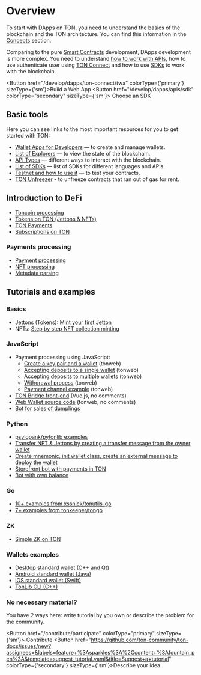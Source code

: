 
# Overview

To start with DApps on TON, you need to understand the basics of the blockchain and the TON architecture. You can find this information in the [Concepts](/learn/introduction) section.

Comparing to the pure [Smart Contracts](/develop/smart-contracts/) development, DApps development is more complex. You need to understand [how to work with APIs](/develop/dapps/apis/), how to use authenticate user using [TON Connect](/develop/dapps/ton-connect/overview) and how to use [SDKs](/develop/dapps/apis/sdk) to work with the blockchain.

<Button href="/develop/dapps/ton-connect/twa" colorType={'primary'} sizeType={'sm'}>Build a Web App</Button>
<Button href="/develop/dapps/apis/sdk"
colorType="secondary" sizeType={'sm'}>
Choose an SDK
</Button>

## Basic tools

Here you can see links to the most important resources for you to get started with TON:

- [Wallet Apps for Developers](/participate/wallets/apps) — to create and manage wallets.
- [List of Explorers](/participate/explorers) — to view the state of the blockchain.
- [API Types](/develop/dapps/apis/) — different ways to interact with the blockchain.
- [List of SDKs](/develop/dapps/apis/sdk) — list of SDKs for different languages and APIs.
- [Testnet and how to use it](/develop/smart-contracts/environment/testnet) — to test your contracts.
- [TON Unfreezer](https://unfreezer.ton.org/) - to unfreeze contracts that ran out of gas for rent.

## Introduction to DeFi

* [Toncoin processing](/develop/dapps/defi/coins)
* [Tokens on TON (Jettons & NFTs)](/develop/dapps/defi/tokens)
* [TON Payments](/develop/dapps/defi/ton-payments)
* [Subscriptions on TON](/develop/dapps/defi/subscriptions)

### Payments processing

* [Payment processing](/develop/dapps/asset-processing/)
* [NFT processing](/develop/dapps/asset-processing/nft)
* [Metadata parsing](/develop/dapps/asset-processing/metadata)

## Tutorials and examples

### Basics

* Jettons (Tokens): [Mint your first Jetton](/develop/dapps/tutorials/jetton-minter)
* NFTs: [Step by step NFT collection minting](/develop/dapps/tutorials/collection-minting)


### JavaScript

* Payment processing using JavaScript:
  * [Create a key pair and a wallet](https://github.com/toncenter/examples/blob/main/common.js) (tonweb)
  * [Accepting deposits to a single wallet](https://github.com/toncenter/examples/blob/main/deposits-single-wallet.js) (tonweb)
  * [Accepting deposits to multiple wallets](https://github.com/toncenter/examples/blob/main/deposits.js) (tonweb)
  * [Withdrawal process](https://github.com/toncenter/examples/blob/main/withdrawals.js) (tonweb)
  * [Payment channel example](https://github.com/toncenter/payment-channels-example/blob/main/index.js) (tonweb)
* [TON Bridge front-end](https://github.com/ton-blockchain/bridge) (Vue.js, no comments)
* [Web Wallet source code](https://github.com/toncenter/ton-wallet) (tonweb, no comments)
* [Bot for sales of dumplings](/develop/dapps/tutorials/accept-payments-in-a-telegram-bot-js)


### Python

- [psylopank/pytonlib examples](https://github.com/psylopunk/pytonlib/tree/main/examples)
- [Transfer NFT & Jettons by creating a transfer message from the owner wallet](https://github.com/tonfactory/tonsdk#transfer-nft--jettons-by-creating-a-transfer-message-from-an-owner-wallet)
- [Create mnemonic, init wallet class, create an external message to deploy the wallet](https://github.com/tonfactory/tonsdk#create-mnemonic-init-wallet-class-create-external-message-to-deploy-the-wallet)
- [Storefront bot with payments in TON](/develop/dapps/tutorials/accept-payments-in-a-telegram-bot)
- [Bot with own balance](/develop/dapps/tutorials/accept-payments-in-a-telegram-bot-2)

### Go

- [10+ examples from xssnick/tonutils-go](https://github.com/xssnick/tonutils-go/tree/master/example)
- [7+ examples from tonkeeper/tongo](https://github.com/tonkeeper/tongo/tree/master/example)

### ZK

* [Simple ZK on TON](/develop/dapps/tutorials/simple-zk-on-ton)

### Wallets examples

- [Desktop standard wallet (C++ and Qt)](https://github.com/ton-blockchain/wallet-desktop)
- [Android standard wallet (Java)](https://github.com/ton-blockchain/wallet-android)
- [iOS standard wallet (Swift)](https://github.com/ton-blockchain/wallet-ios)
- [TonLib CLI (C++)](https://github.com/ton-blockchain/ton/blob/master/tonlib/tonlib/tonlib-cli.cpp)

### No necessary material?

You have 2 ways here: write tutorial by you own or describe the problem for the community.

<Button href="/contribute/participate"
        colorType="primary" sizeType={'sm'}>
  Contribute
</Button>
<Button href="https://github.com/ton-community/ton-docs/issues/new?assignees=&labels=feature+%3Asparkles%3A%2Ccontent+%3Afountain_pen%3A&template=suggest_tutorial.yaml&title=Suggest+a+tutorial" colorType={'secondary'} sizeType={'sm'}>Describe your idea</Button>
